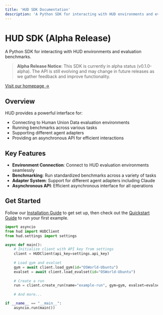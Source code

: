 ```yaml
---
title: 'HUD SDK Documentation'
description: 'A Python SDK for interacting with HUD environments and evaluation benchmarks'
---
```


# HUD SDK (Alpha Release)

A Python SDK for interacting with HUD environments and evaluation benchmarks.

> **Alpha Release Notice**: This SDK is currently in alpha status (v0.1.0-alpha). The API is still evolving and may change in future releases as we gather feedback and improve functionality.

[Visit our homepage →](https://hud.so)

## Overview

HUD provides a powerful interface for:

- Connecting to Human Union Data evaluation environments
- Running benchmarks across various tasks
- Supporting different agent adapters
- Providing an asynchronous API for efficient interactions

## Key Features

- **Environment Connection**: Connect to HUD evaluation environments seamlessly
- **Benchmarking**: Run standardized benchmarks across a variety of tasks
- **Adapter System**: Support for different agent adapters including Claude
- **Asynchronous API**: Efficient asynchronous interface for all operations

## Get Started

Follow our [Installation Guide](/installation) to get set up, then check out the [Quickstart Guide](/quickstart) to run your first example.

```python
import asyncio
from hud import HUDClient
from hud.settings import settings

async def main():
    # Initialize client with API key from settings
    client = HUDClient(api_key=settings.api_key)
    
    # Load gym and evalset
    gym = await client.load_gym(id="OSWorld-Ubuntu")
    evalset = await client.load_evalset(id="OSWorld-Ubuntu")
    
    # Create a run
    run = client.create_run(name="example-run", gym=gym, evalset=evalset)
    
    # And more...

if __name__ == "__main__":
    asyncio.run(main())
``` 